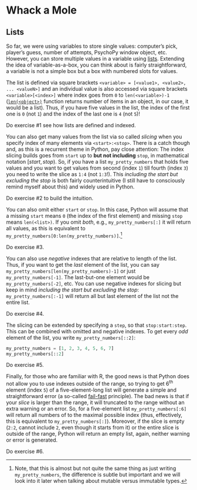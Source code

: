 # Whack a Mole{#whack-a-mole}


## Lists {#lists}
So far, we were using variables to store single values: computer's pick, player's guess, number of attempts, PsychoPy window object, etc. However, you can store multiple values in a variable using [lists](https://docs.python.org/3/library/stdtypes.html#list). Extending the idea of variable-as-a-box, you can think about 
is fairly straightforward, a variable is not a simple box but a box with numbered slots for values.

The list is defined via square brackets `<variable> = [<value1>, <value2>, ... <valueN>]` and an individual value is also accessed via square brackets `<variable>[<index>]` where index goes from `0` to `len(<variable>)-1` ([`len(<object>)`](https://docs.python.org/3/library/functions.html#len) function returns number of items in an object, in our case, it would be a list). Thus, if you have five values in the list, the index of the first one is `0` (not `1`) and the index of the last one is `4` (not `5`)!

::: {.infobox .practice}
Do exercise #1 see how lists are defined and indexed.
:::

You can also get many values from the list via so called _slicing_ when you specify index of many elements via `<start>:<stop>`. There is a catch though and, as this is a recurrent theme in Python, pay close attention: The index slicing builds goes from `start` up to **but not including** `stop`, in mathematical notation $[start, stop)$. So, if you have a list `my_pretty_numbers` that holds five values and you want to get values from second (index `1`) till fourth (index `3`) you need to write the slice as `1:4` (not `1:3`!). This _including the start but excluding the stop_ is both fairly counterintuitive (I still have to consciously remind myself about this) and widely used in Python.

::: {.infobox .practice}
Do exercise #2 to build the intuition.
:::

You can also omit either `start` or `stop`. In this case, Python will assume that a missing `start` means `0` (the index of the first element) and missing `stop` means `len(<list>)`. If you omit _both_, e.g., `my_pretty_numbers[:]` it will return all values, as this is equivalent to `my_pretty_numbers[0:len(my_pretty_numbers)]`.^[Note, that this is almost but not quite the same thing as just writing `my_pretty_numbers`, the difference is subtle but important and we will look into it later when talking about mutable versus immutable types.]

::: {.infobox .practice}
Do exercise #3.
:::

You can also use _negative_ indexes that are relative to length of the list. Thus, if you want to get the _last_ element of the list, you can say `my_pretty_numbers[len(my_pretty_numbers)-1]` or just `my_pretty_numbers[-1]`. The last-but-one element would be `my_pretty_numbers[-2]`, etc. You can use negative indexes for slicing but keep in mind _including the start but excluding the stop_: `my_pretty_numbers[:-1]` will return all but last element of the list not the entire list.

::: {.infobox .practice}
Do exercise #4.
:::

The slicing can be extended by specifying a `step`, so that `stop:start:step`. This can be combined with omitted and negative indexes. To get every _odd_ element of the list, you write `my_pretty_numbers[::2]`:
```python
my_pretty_numbers = [1, 2, 3, 4, 5, 6, 7]
my_pretty_numbers[::2]
```

::: {.infobox .practice}
Do exercise #5.
:::

Finally, for those who are familiar with R, the good news is that Python does not allow you to use indexes outside of the range, so trying to get 6^th^ element (index `5`) of a five-element-long list will generate a simple and straightforward error (a so-called [fail-fast](https://en.wikipedia.org/wiki/Fail-fast) principle). The bad news is that if your _slice_ is larger than the range, it will truncated to the range without an extra warning or an error. So, for a five-element list `my_pretty_numbers[:6]` will return all numbers of to the maximal possible index (thus, effectively, this is equivalent to `my_pretty_numbers[:]`). Moreover, if the slice is empty (`2:2`, cannot include `2`, even though it starts from it) or the entire slice is outside of the range, Python will return an empty list, again, neither warning or error is generated.

::: {.infobox .practice}
Do exercise #6.
:::
